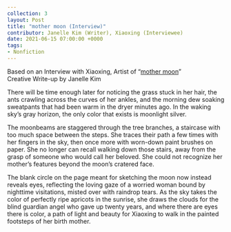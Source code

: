 ---
collection: 3
layout: Post
title: "mother moon (Interview)"
contributor: Janelle Kim (Writer), Xiaoxing (Interviewee)
date: 2021-06-15 07:00:00 +0000
tags: 
- Nonfiction
---
Based on an Interview with Xiaoxing, Artist of “<a href="/3/mother-moon">mother moon</a>”<br/>
Creative Write-up by Janelle Kim

There will be time enough later for noticing the grass stuck in her hair, the ants crawling
across the curves of her ankles, and the morning dew soaking sweatpants that had been warm in
the dryer minutes ago. In the waking sky’s gray horizon, the only color that exists is moonlight
silver.

The moonbeams are staggered through the tree branches, a staircase with too much space
between the steps. She traces their path a few times with her fingers in the sky, then once more
with worn-down paint brushes on paper. She no longer can recall walking down those stairs,
away from the grasp of someone who would call her beloved. She could not recognize her
mother’s features beyond the moon’s cratered face.

The blank circle on the page meant for sketching the moon now instead reveals eyes,
reflecting the loving gaze of a worried woman bound by nighttime visitations, misted over with
raindrop tears. As the sky takes the color of perfectly ripe apricots in the sunrise, she draws the
clouds for the blind guardian angel who gave up twenty years, and where there are eyes there is
color, a path of light and beauty for Xiaoxing to walk in the painted footsteps of her birth mother.